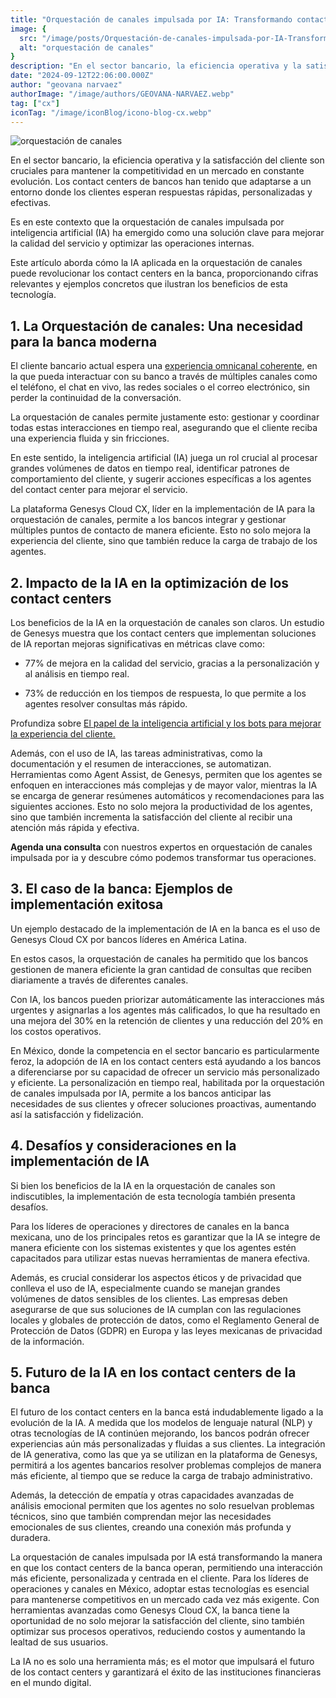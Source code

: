 ```yaml
---
title: "Orquestación de canales impulsada por IA: Transformando contact centers en la banca"
image: {
  src: "/image/posts/Orquestación-de-canales-impulsada-por-IA-Transformando-contact-centers-en-la-banca.avif",
  alt: "orquestación de canales"
}
description: "En el sector bancario, la eficiencia operativa y la satisfacción del cliente son cruciales para mantener la competitividad en un mercado en constante evolución. Los contact centers de bancos han tenido que adaptarse a un entorno donde los clientes esperan respuestas rápidas, personalizadas y efectivas."
date: "2024-09-12T22:06:00.000Z"
author: "geovana narvaez"
authorImage: "/image/authors/GEOVANA-NARVAEZ.webp"
tag: ["cx"]
iconTag: "/image/iconBlog/icono-blog-cx.webp"
---
```


![orquestación de canales](/image/posts/Orquestación-de-canales-impulsada-por-IA-Transformando-contact-centers-en-la-banca.avif)

En el sector bancario, la eficiencia operativa y la satisfacción del cliente son cruciales para mantener la competitividad en un mercado en constante evolución. Los contact centers de bancos han tenido que adaptarse a un entorno donde los clientes esperan respuestas rápidas, personalizadas y efectivas. 

Es en este contexto que la orquestación de canales impulsada por inteligencia artificial (IA) ha emergido como una solución clave para mejorar la calidad del servicio y optimizar las operaciones internas.

Este artículo aborda cómo la IA aplicada en la orquestación de canales puede revolucionar los contact centers en la banca, proporcionando cifras relevantes y ejemplos concretos que ilustran los beneficios de esta tecnología.

## 1. La Orquestación de canales: Una necesidad para la banca moderna

El cliente bancario actual espera una [experiencia omnicanal coherente](https://xkale.com/blog/mejorando-la-contactabilidad-con-inteligencia-artificial-un-enfoque-innovador/), en la que pueda interactuar con su banco a través de múltiples canales como el teléfono, el chat en vivo, las redes sociales o el correo electrónico, sin perder la continuidad de la conversación. 

La orquestación de canales permite justamente esto: gestionar y coordinar todas estas interacciones en tiempo real, asegurando que el cliente reciba una experiencia fluida y sin fricciones.

En este sentido, la inteligencia artificial (IA) juega un rol crucial al procesar grandes volúmenes de datos en tiempo real, identificar patrones de comportamiento del cliente, y sugerir acciones específicas a los agentes del contact center para mejorar el servicio. 

La plataforma Genesys Cloud CX, líder en la implementación de IA para la orquestación de canales, permite a los bancos integrar y gestionar múltiples puntos de contacto de manera eficiente. Esto no solo mejora la experiencia del cliente, sino que también reduce la carga de trabajo de los agentes.

## 2. Impacto de la IA en la optimización de los contact centers
Los beneficios de la IA en la orquestación de canales son claros. Un estudio de Genesys muestra que los contact centers que implementan soluciones de IA reportan mejoras significativas en métricas clave como:

- 77% de mejora en la calidad del servicio, gracias a la personalización y al análisis en tiempo real.

- 73% de reducción en los tiempos de respuesta, lo que permite a los agentes resolver consultas más rápido​.

Profundiza sobre [El papel de la inteligencia artificial y los bots para mejorar la experiencia del cliente.](https://xkale.com/blog/el-papel-de-la-inteligencia-artificial-y-los-bots-para-mejorar-la-experiencia-del-cliente/)

Además, con el uso de IA, las tareas administrativas, como la documentación y el resumen de interacciones, se automatizan. Herramientas como Agent Assist, de Genesys, permiten que los agentes se enfoquen en interacciones más complejas y de mayor valor, mientras la IA se encarga de generar resúmenes automáticos y recomendaciones para las siguientes acciones​. Esto no solo mejora la productividad de los agentes, sino que también incrementa la satisfacción del cliente al recibir una atención más rápida y efectiva.

**Agenda una consulta** con nuestros expertos en orquestación de canales impulsada por ia y descubre cómo podemos transformar tus operaciones.



<Link class='px-3 py-2 bg-black rounded-lg text-xkale uppercase shadow-lg"' href='https://xkale.com/experiencia-del-cliente/#form' text='Agenda con un consultor'/>

## 3. El caso de la banca: Ejemplos de implementación exitosa
Un ejemplo destacado de la implementación de IA en la banca es el uso de Genesys Cloud CX por bancos líderes en América Latina. 

En estos casos, la orquestación de canales ha permitido que los bancos gestionen de manera eficiente la gran cantidad de consultas que reciben diariamente a través de diferentes canales. 

Con IA, los bancos pueden priorizar automáticamente las interacciones más urgentes y asignarlas a los agentes más calificados, lo que ha resultado en una mejora del 30% en la retención de clientes y una reducción del 20% en los costos operativos.

En México, donde la competencia en el sector bancario es particularmente feroz, la adopción de IA en los contact centers está ayudando a los bancos a diferenciarse por su capacidad de ofrecer un servicio más personalizado y eficiente. La personalización en tiempo real, habilitada por la orquestación de canales impulsada por IA, permite a los bancos anticipar las necesidades de sus clientes y ofrecer soluciones proactivas, aumentando así la satisfacción y fidelización.

## 4. Desafíos y consideraciones en la implementación de IA
Si bien los beneficios de la IA en la orquestación de canales son indiscutibles, la implementación de esta tecnología también presenta desafíos. 

Para los líderes de operaciones y directores de canales en la banca mexicana, uno de los principales retos es garantizar que la IA se integre de manera eficiente con los sistemas existentes y que los agentes estén capacitados para utilizar estas nuevas herramientas de manera efectiva.

Además, es crucial considerar los aspectos éticos y de privacidad que conlleva el uso de IA, especialmente cuando se manejan grandes volúmenes de datos sensibles de los clientes. Las empresas deben asegurarse de que sus soluciones de IA cumplan con las regulaciones locales y globales de protección de datos, como el Reglamento General de Protección de Datos (GDPR) en Europa y las leyes mexicanas de privacidad de la información​.

## 5. Futuro de la IA en los contact centers de la banca
El futuro de los contact centers en la banca está indudablemente ligado a la evolución de la IA. A medida que los modelos de lenguaje natural (NLP) y otras tecnologías de IA continúen mejorando, los bancos podrán ofrecer experiencias aún más personalizadas y fluidas a sus clientes. La integración de IA generativa, como las que ya se utilizan en la plataforma de Genesys, permitirá a los agentes bancarios resolver problemas complejos de manera más eficiente, al tiempo que se reduce la carga de trabajo administrativo.

Además, la detección de empatía y otras capacidades avanzadas de análisis emocional permiten que los agentes no solo resuelvan problemas técnicos, sino que también comprendan mejor las necesidades emocionales de sus clientes, creando una conexión más profunda y duradera​.

La orquestación de canales impulsada por IA está transformando la manera en que los contact centers de la banca operan, permitiendo una interacción más eficiente, personalizada y centrada en el cliente. Para los líderes de operaciones y canales en México, adoptar estas tecnologías es esencial para mantenerse competitivos en un mercado cada vez más exigente. Con herramientas avanzadas como Genesys Cloud CX, la banca tiene la oportunidad de no solo mejorar la satisfacción del cliente, sino también optimizar sus procesos operativos, reduciendo costos y aumentando la lealtad de sus usuarios.

La IA no es solo una herramienta más; es el motor que impulsará el futuro de los contact centers y garantizará el éxito de las instituciones financieras en el mundo digital.


